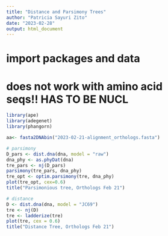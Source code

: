 ```yaml
---
title: "Distance and Parsimony Trees"
author: "Patricia Sayuri Zito"
date: "2023-02-28"
output: html_document
---
```


# import packages and data 
# does not work with amino acid seqs!! HAS TO BE NUCL 
```r
library(ape)
library(adegenet)
library(phangorn)

aa<- fasta2DNAbin("2023-02-21-alignment_orthologs.fasta")

# parsimony 
D_pars <- dist.dna(dna, model = "raw")
dna_phy <- as.phyDat(dna)
tre_pars <- nj(D_pars)
parsimony(tre_pars, dna_phy)
tre_opt <- optim.parsimony(tre, dna_phy)
plot(tre_opt, cex=0.6)
title("Parsimonious tree, Orthologs Feb 21")

# distance
D <- dist.dna(dna, model = "JC69")
tre <- nj(D)
tre <- ladderize(tre)
plot(tre, cex = 0.6)
title("Distance Tree, Orthologs Feb 21")
```

